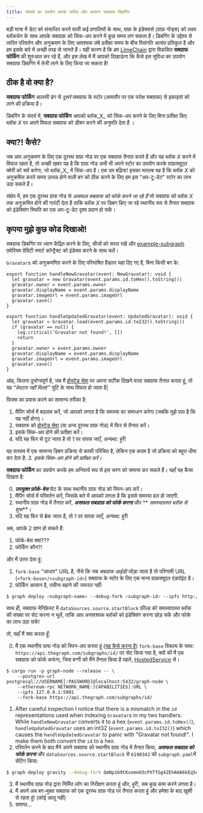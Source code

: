 ```yaml
---
title: फोर्क्स का उपयोग करके त्वरित और आसान सबग्राफ डिबगिंग
---
```


बड़ी मात्रा में डेटा को संसाधित करने वाली कई प्रणालियों के साथ, ग्राफ़ के इंडेक्सर्स (ग्राफ़ नोड्स) को लक्ष्य ब्लॉकचेन के साथ आपके सबग्राफ़ को सिंक-अप करने में कुछ समय लग सकता है। डिबगिंग के उद्देश्य से त्वरित परिवर्तन और अनुक्रमण के लिए आवश्यक लंबे प्रतीक्षा समय के बीच विसंगति अत्यंत प्रतिकूल है और हम इसके बारे में अच्छी तरह से जानते हैं। यही कारण है कि हम [LimeChain](https://limechain.tech/) द्वारा विकसित **सबग्राफ फोर्किंग** की शुरुआत कर रहे हैं, और इस लेख में मैं आपको दिखाऊंगा कि कैसे इस सुविधा का उपयोग सबग्राफ डिबगिंग में तेजी लाने के लिए किया जा सकता है!

## ठीक है वो क्या है?

**सबग्राफ फोर्किंग** आलसी ढंग से _दूसरे_ सबग्राफ के स्टोर (आमतौर पर एक परोक्ष सबग्राफ) से इकाइयां को लाने की प्रक्रिया है।

डिबगिंग के संदर्भ में, **सबग्राफ फोर्किंग** आपको ब्लॉक_X_ को सिंक-अप करने के लिए बिना प्रतीक्षा किए ब्लॉक _X_ पर अपने विफल सबग्राफ को डीबग करने की अनुमति देता है ।

## क्या?! कैसे?

जब आप अनुक्रमण के लिए एक दूरस्थ ग्राफ़ नोड पर एक सबग्राफ तैनात करते हैं और यह ब्लॉक _X_ करने में विफल रहता है, तो अच्छी खबर यह है कि ग्राफ़ नोड अभी भी अपने स्टोर का उपयोग करके ग्राफ़क्यूएल क्वेरी को सर्व करेगा, जो ब्लॉक_X_ में सिंक-अप है। एक दम बढ़िया! इसका मतलब यह है कि ब्लॉक _X_ को अनुक्रमित करते समय उत्पन्न होने वाली बग को ठीक करने के लिए हम इस "अप-टू-डेट" स्टोर का लाभ उठा सकते हैं।

संक्षेप में, हम एक दूरस्थ ग्राफ नोड से _असफल सबग्राफ को फोर्क करने जा रहे हैं_ जो सबग्राफ को ब्लॉक _X_ तक अनुक्रमित होने की गारंटी देता है ताकि ब्लॉक _X_ पर डिबग किए जा रहे स्थानीय रूप से तैनात सबग्राफ को इंडेक्सिंग स्थिति का एक अप-टू-डेट दृश्य प्रदान हो सकें।

## कृपया मुझे कुछ कोड दिखाओ!

सबग्राफ डिबगिंग पर ध्यान केंद्रित करने के लिए, चीजों को सरल रखें और [example-subgraph](https://github.com/graphprotocol/example-subgraphs/tree/main/ethereum/gravatar) एथेरियम ग्रेविटी स्मार्ट कॉन्ट्रैक्ट को इंडेक्स करने के साथ चलें।

`Gravatar`s को अनुक्रमणित करने के लिए परिभाषित हैंडलर यहां दिए गए हैं, बिना किसी बग के:

```tsx
export function handleNewGravatar(event: NewGravatar): void {
  let gravatar = new Gravatar(event.params.id.toHex().toString())
  gravatar.owner = event.params.owner
  gravatar.displayName = event.params.displayName
  gravatar.imageUrl = event.params.imageUrl
  gravatar.save()
}

export function handleUpdatedGravatar(event: UpdatedGravatar): void {
  let gravatar = Gravatar.load(event.params.id.toI32().toString())
  if (gravatar == null) {
    log.critical('Gravatar not found!', [])
    return
  }
  gravatar.owner = event.params.owner
  gravatar.displayName = event.params.displayName
  gravatar.imageUrl = event.params.imageUrl
  gravatar.save()
}
```

ओह, कितना दुर्भाग्यपूर्ण है, जब मैं [होस्टेड सेवा](https://thegraph.com/hosted-service/) पर अपना सटीक दिखने वाला सबग्राफ तैनात करता हूं, तो यह _"ग्रेवटार नहीं मिला!"_ त्रुटि के साथ विफल हो जाता है|

फिक्स का प्रयास करने का सामान्य तरीका है:

1. मैपिंग सोर्स में बदलाव करें, जो आपको लगता है कि समस्या का समाधान करेगा (जबकि मुझे पता है कि यह नहीं होगा)।
2. सबग्राफ को [होस्टेड सेवा](https://thegraph.com/hosted-service/) (या अन्य दूरस्थ ग्राफ़ नोड) में फिर से तैनात करें।
3. इसके सिंक-अप होने की प्रतीक्षा करें।
4. यदि यह फिर से टूट जाता है तो 1 पर वापस जाएँ, अन्यथा: हुर्रे!

यह वास्तव में एक सामान्य डिबग प्रक्रिया से काफी परिचित है, लेकिन एक कदम है जो प्रक्रिया को बहुत धीमा कर देता है: _3. इसके सिंक-अप होने की प्रतीक्षा करें।_

**सबग्राफ फोर्किंग** का उपयोग करके हम अनिवार्य रूप से इस चरण को समाप्त कर सकते हैं। यहाँ यह कैसा दिखता है:

0. **_उपयुक्त फ़ोर्क-बेस_** सेट के साथ स्थानीय ग्राफ़ नोड को स्पिन-अप करें।
1. मैपिंग सोर्स में परिवर्तन करें, जिसके बारे में आपको लगता है कि इससे समस्या हल हो जाएगी.
2. स्थानीय ग्राफ़ नोड में तैनात करें, **_असफल सबग्राफ़ को फोर्क करना_** और ** _समस्याग्रस्त ब्लॉक से शुरू_**।
3. यदि यह फिर से ब्रेक जाता है, तो 1 पर वापस जाएँ, अन्यथा: हुर्रे!

अब, आपके 2 प्रश्न हो सकते हैं:

1. फोर्क-बेस क्या???
2. फोर्किंग कौन?!

और मैं उत्तर देता हूं:

1. `fork-base` "आधार" URL है, जैसे कि जब _सबग्राफ आईडी_ जोड़ा जाता है तो परिणामी URL (`<fork-base>/<subgraph-id>`) सबग्राफ के स्टोर के लिए एक मान्य ग्राफ़क्यूएल एंडपॉइंट है।
2. फोर्किंग आसान है, पसीना बहाने की जरूरत नहीं:

```bash
$ graph deploy <subgraph-name> --debug-fork <subgraph-id> --ipfs http://localhost:5001 --node http://localhost:8020
```

साथ ही, सबग्राफ मेनिफ़ेस्ट में `dataSources.source.startBlock` फ़ील्ड को समस्याग्रस्त ब्लॉक की संख्या पर सेट करना न भूलें, ताकि आप अनावश्यक ब्लॉकों को इंडेक्सिंग करना छोड़ सकें और फोर्क का लाभ उठा सकें!

तो, यहाँ मैं क्या करता हूँ:

0. मैं एक स्थानीय ग्राफ नोड को स्पिन-अप करता हूं ([यह कैसे करना है](https://github.com/graphprotocol/graph-node#running-a-local-graph-node)) `fork-base` विकल्प के साथ: `https://api.thegraph.com/subgraphs/id/` पर सेट किया गया है, क्यों की मैं एक सबग्राफ को फोर्क करूंगा, जिस बग्गी को मैंने तैनात किया है पहले, [HostedService](https://thegraph.com/hosted-service/) से।

```
$ cargo run -p graph-node --release -- \
    --postgres-url postgresql://USERNAME[:PASSWORD]@localhost:5432/graph-node \
    --ethereum-rpc NETWORK_NAME:[CAPABILITIES]:URL \
    --ipfs 127.0.0.1:5001
    --fork-base https://api.thegraph.com/subgraphs/id/
```

1. After careful inspection I notice that there is a mismatch in the `id` representations used when indexing `Gravatar`s in my two handlers. While `handleNewGravatar` converts it to a hex (`event.params.id.toHex()`), `handleUpdatedGravatar` uses an int32 (`event.params.id.toI32()`) which causes the `handleUpdatedGravatar` to panic with "Gravatar not found!". I make them both convert the `id` to a hex.
2. परिवर्तन करने के बाद मैंने अपने सबग्राफ को स्थानीय ग्राफ़ नोड में तैनात किया, **_असफल सबग्राफ़ को फोर्क करना_** और `dataSources.source.startBlock` से `6190343` को `subgraph.yaml`में सेटिंग किया:

```bash
$ graph deploy gravity --debug-fork QmNp169tKvomnH3cPXTfGg4ZEhAHA6kEq5oy1XDqAxqHmW --ipfs http://localhost:5001 --node http://localhost:8020
```

3. मैं स्थानीय ग्राफ़ नोड द्वारा निर्मित लॉग का निरीक्षण करता हूं और, हुर्रे!, सब कुछ काम करने लगता है।
4. मैं अपने अब बग-मुक्त सबग्राफ को एक दूरस्थ ग्राफ़ नोड पर तैनात करता हूं और हमेशा के बाद खुशी से रहता हूं! (कोई आलू नहीं)
5. समाप्त...
